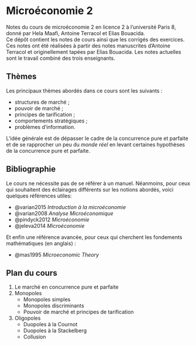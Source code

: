 # Microéconomie 2

Notes du cours de microéconomie 2 en licence 2 à l'université Paris 8, donné par Hela Maafi, Antoine Terracol et Elias Bouacida.  
Ce dépôt contient les notes de cours ainsi que les corrigés des exercices.
Ces notes ont été réalisées à partir des notes manuscrites d'Antoine Terracol et originellement tapées par Elias Bouacida. 
Les notes actuelles sont le travail combiné des trois enseignants.

## Thèmes

Les principaux thèmes abordés dans ce cours sont les suivants :

- structures de marché ;
- pouvoir de marché ;
- principes de tarification ;
- comportements stratégiques ;
- problèmes d'information.

L'idée générale est de dépasser le cadre de la concurrence pure et parfaite et de se rapprocher un peu du *monde réel* en levant certaines hypothèses de la concurrence pure et parfaite.

## Bibliographie

Le cours ne nécessite pas de se référer à un manuel. 
Néanmoins, pour ceux qui souhaitent des éclairages différents sur les notions abordés, voici quelques références utiles:

- @varian2015 *Introduction à la microéconomie*
- @varian2008 *Analyse Microéconomique*
- @pindyck2012 *Microéconomie*
- @jeleva2014 *Microéconomie*

Et enfin une référence avancée, pour ceux qui cherchent les fondements mathématiques (en anglais) :

- @mas1995 *Microeconomic Theory*

## Plan du cours

1. Le marché en concurrence pure et parfaite
2. Monopoles
    - Monopoles simples
    - Monopoles discriminants
    - Pouvoir de marché et principes de tarification
3. Oligopoles
    - Duopoles à la Cournot
    - Duopoles à la Stackelberg
    - Collusion





